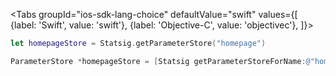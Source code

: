 
<Tabs
  groupId="ios-sdk-lang-choice"
  defaultValue="swift"
  values={[
    {label: 'Swift', value: 'swift'},
    {label: 'Objective-C', value: 'objectivec'},
  ]}>
  <TabItem value="swift">

```swift
let homepageStore = Statsig.getParameterStore("homepage")
```

  </TabItem>
  <TabItem value="objectivec">

```objectivec
ParameterStore *homepageStore = [Statsig getParameterStoreForName:@"homepage"];
```

  </TabItem>
</Tabs>
